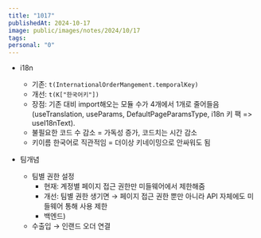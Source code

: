 ```yaml
---
title: "1017"
publishedAt: 2024-10-17
image: public/images/notes/2024/10/17
tags: 
personal: "0"
---
```

- i18n
	- 기존: `t(InternationalOrderMangement.temporalKey)`
	- 개선: `t(K["한국어키"])`
	- 장점: 기존 대비 import해오는 모듈 수가 4개에서 1개로 줄어들음(useTranslation, useParams, DefaultPageParamsType, i18n 키 팩 => useI18nText). 
	- 불필요한 코드 수 감소 = 가독성 증가, 코드치는 시간 감소
	- 키이름 한국어로 직관적임 = 더이상 키네이밍으로 안싸워도 됨

- 팀개념
	- 팀별 권한 설정
		- 현재: 계정별 페이지 접근 권한만 미들웨어에서 제한해줌
		- 개선: 팀별 권한 생기면 → 페이지 접근 권한 뿐만 아니라 API 자체에도 미들웨어 통해 사용 제한
		- 백엔드) 
	- 수출입 → 인랜드 오더 연결